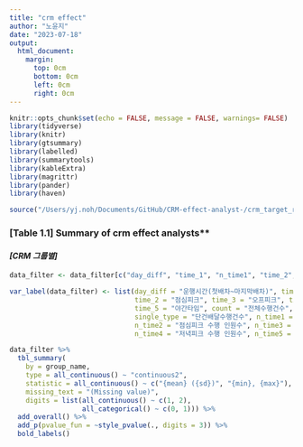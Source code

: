 ```yaml
---
title: "crm effect"
author: "노윤지"
date: "2023-07-18"
output:
  html_document:
    margin:
      top: 0cm
      bottom: 0cm
      left: 0cm
      right: 0cm
---
```


```r
knitr::opts_chunk$set(echo = FALSE, message = FALSE, warnings= FALSE)
library(tidyverse)
library(knitr)
library(gtsummary)
library(labelled)
library(summarytools)
library(kableExtra)
library(magrittr)
library(pander)
library(haven)
```

```r
source("/Users/yj.noh/Documents/GitHub/CRM-effect-analyst-/crm_target_rider_analysis.R")
```

###  **[Table 1.1] **Summary of crm effect analysts** {.tabset}
#### ***[CRM 그룹별]***
```r
  
data_filter <- data_filter[c("day_diff", "time_1", "n_time1", "time_2", "n_time2", "time_3", "n_time3", "time_4", "n_time4", "time_5", "n_time5","count", "auto_sum", "single_type", "group_name")]

var_label(data_filter) <- list(day_diff = "운행시간(첫배차~마지막배차)", time_1 = "오전타임", 
                               time_2 = "점심피크", time_3 = "오프피크", time_4 = "저녁피크", 
                               time_5 = "야간타임", count = "전체수행건수", auto_sum = "AI배차수행건수", 
                               single_type = "단건배달수행건수", n_time1 = "오전타임 수행 인원수", 
                               n_time2 = "점심피크 수행 인원수", n_time3 = "오프피크 수행 인원수",
                               n_time4 = "저녁피크 수행 인원수", n_time5 = "야간타임 수행 인원수")

data_filter %>% 
  tbl_summary(
    by = group_name,
    type = all_continuous() ~ "continuous2",
    statistic = all_continuous() ~ c("{mean} ({sd})", "{min}, {max}"),
    missing_text = "(Missing value)", 
    digits = list(all_continuous() ~ c(1, 2), 
                  all_categorical() ~ c(0, 1))) %>%
  add_overall() %>%
  add_p(pvalue_fun = ~style_pvalue(., digits = 3)) %>%
  bold_labels()

```



